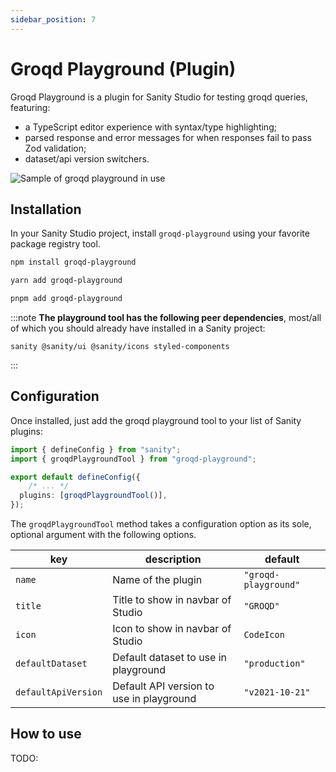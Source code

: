 ```yaml
---
sidebar_position: 7
---
```



# Groqd Playground (Plugin)

Groqd Playground is a plugin for Sanity Studio for testing groqd queries, featuring:

- a TypeScript editor experience with syntax/type highlighting;
- parsed response and error messages for when responses fail to pass Zod validation;
- dataset/api version switchers.

![Sample of groqd playground in use](./img/groqd-playground-sample.png)

## Installation

In your Sanity Studio project, install `groqd-playground` using your favorite package registry tool.

<Tabs>
<TabItem value="npm" label="NPM">

```sh
npm install groqd-playground
```

</TabItem>
<TabItem value="yarn" label="Yarn">

```sh
yarn add groqd-playground
```

</TabItem>
<TabItem value="pnpm" label="pnpm">

```sh
pnpm add groqd-playground
```

</TabItem>
</Tabs>

:::note
**The playground tool has the following peer dependencies**, most/all of which you should already have installed in a Sanity project:

```text
sanity @sanity/ui @sanity/icons styled-components
```
:::

## Configuration

Once installed, just add the groqd playground tool to your list of Sanity plugins:

```ts
import { defineConfig } from "sanity";
import { groqdPlaygroundTool } from "groqd-playground";

export default defineConfig({
	/* ... */
  plugins: [groqdPlaygroundTool()],
});
```

The `groqdPlaygroundTool` method takes a configuration option as its sole, optional argument with the following options.

| key | description | default |
| --- | --- | --- |
| `name` | Name of the plugin | `"groqd-playground"` |
| `title` | Title to show in navbar of Studio | `"GROQD"` |
| `icon` | Icon to show in navbar of Studio | `CodeIcon` |
| `defaultDataset` | Default dataset to use in playground | `"production"` |
| `defaultApiVersion` | Default API version to use in playground | `"v2021-10-21"` |

## How to use

TODO:
